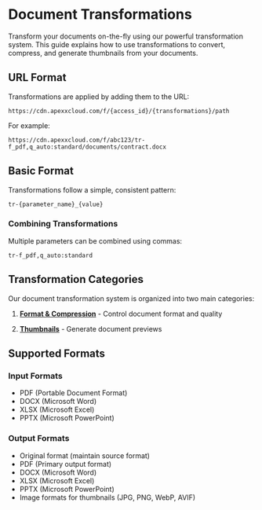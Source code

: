 # Document Transformations

Transform your documents on-the-fly using our powerful transformation system. This guide explains how to use transformations to convert, compress, and generate thumbnails from your documents.

## URL Format

Transformations are applied by adding them to the URL:

```
https://cdn.apexxcloud.com/f/{access_id}/{transformations}/path
```

For example:

```
https://cdn.apexxcloud.com/f/abc123/tr-f_pdf,q_auto:standard/documents/contract.docx
```

## Basic Format

Transformations follow a simple, consistent pattern:

```
tr-{parameter_name}_{value}
```

### Combining Transformations

Multiple parameters can be combined using commas:

```
tr-f_pdf,q_auto:standard
```

## Transformation Categories

Our document transformation system is organized into two main categories:

1. **[Format & Compression](/transformations/document/format-and-compression)** - Control document format and quality

2. **[Thumbnails](/transformations/document/thumbnails)** - Generate document previews

## Supported Formats

### Input Formats

- PDF (Portable Document Format)
- DOCX (Microsoft Word)
- XLSX (Microsoft Excel)
- PPTX (Microsoft PowerPoint)

### Output Formats

- Original format (maintain source format)
- PDF (Primary output format)
- DOCX (Microsoft Word)
- XLSX (Microsoft Excel)
- PPTX (Microsoft PowerPoint)
- Image formats for thumbnails (JPG, PNG, WebP, AVIF)
